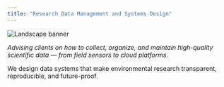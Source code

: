 ```yaml
---
title: "Research Data Management and Systems Design"
---
```


<div class="banner-container">
  <img src="images/sweetwater_tree.png" alt="Landscape banner" class="banner-img">
</div>

::: {.container .text-center .mx-auto style="max-width: 800px;"}

*Advising clients on how to collect, organize, and maintain high-quality scientific data — from field sensors to cloud platforms.*

We design data systems that make environmental research transparent, reproducible, and future-proof.

:::
